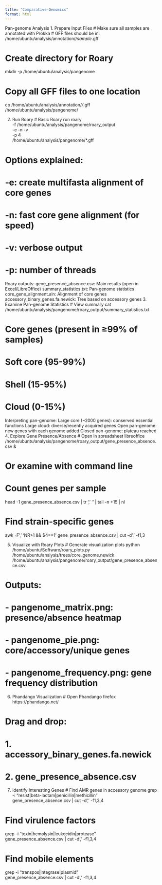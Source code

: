 ```yaml
---
title: "Comparative-Genomics"
format: html
---
```


Pan-genome Analysis 1. Prepare Input Files \# Make sure all samples are annotated with Prokka \# GFF files should be in: /home/ubuntu/analysis/annotation/*/sample*.gff

# Create directory for Roary

mkdir -p /home/ubuntu/analysis/pangenome

# Copy all GFF files to one location

cp /home/ubuntu/analysis/annotation/*/*.gff /home/ubuntu/analysis/pangenome/

2.  Run Roary \# Basic Roary run roary\
    -f /home/ubuntu/analysis/pangenome/roary_output\
    -e -n -v\
    -p 4\
    /home/ubuntu/analysis/pangenome/\*.gff

# Options explained:

# -e: create multifasta alignment of core genes

# -n: fast core gene alignment (for speed)

# -v: verbose output

# -p: number of threads

Roary outputs: gene_presence_absence.csv: Main results (open in Excel/LibreOffice) summary_statistics.txt: Pan-genome statistics core_gene_alignment.aln: Alignment of core genes accessory_binary_genes.fa.newick: Tree based on accessory genes 3. Examine Pan-genome Statistics \# View summary cat /home/ubuntu/analysis/pangenome/roary_output/summary_statistics.txt

# Core genes (present in ≥99% of samples)

# Soft core (95-99%)

# Shell (15-95%)

# Cloud (0-15%)

Interpreting pan-genome: Large core (\~2000 genes): conserved essential functions Large cloud: diverse/recently acquired genes Open pan-genome: new genes with each genome added Closed pan-genome: plateau reached 4. Explore Gene Presence/Absence \# Open in spreadsheet libreoffice /home/ubuntu/analysis/pangenome/roary_output/gene_presence_absence.csv &

# Or examine with command line

# Count genes per sample

head -1 gene_presence_absence.csv \| tr ',' '\n' \| tail -n +15 \| nl

# Find strain-specific genes

awk -F',' 'NR\>1 && \$4==1' gene_presence_absence.csv \| cut -d',' -f1,3

5.  Visualize with Roary Plots \# Generate visualization plots python /home/ubuntu/Software/roary_plots.py\
    /home/ubuntu/analysis/trees/core_genome.newick\
    /home/ubuntu/analysis/pangenome/roary_output/gene_presence_absence.csv

# Outputs:

# - pangenome_matrix.png: presence/absence heatmap

# - pangenome_pie.png: core/accessory/unique genes

# - pangenome_frequency.png: gene frequency distribution

6.  Phandango Visualization \# Open Phandango firefox https://phandango.net/

# Drag and drop:

# 1. accessory_binary_genes.fa.newick

# 2. gene_presence_absence.csv

7.  Identify Interesting Genes \# Find AMR genes in accessory genome grep -i "resist\|beta-lactam\|penicillin\|methicillin"\
    gene_presence_absence.csv \| cut -d',' -f1,3,4

# Find virulence factors

grep -i "toxin\|hemolysin\|leukocidin\|protease"\
gene_presence_absence.csv \| cut -d',' -f1,3,4

# Find mobile elements

grep -i "transpos\|integrase\|plasmid"\
gene_presence_absence.csv \| cut -d',' -f1,3,4
